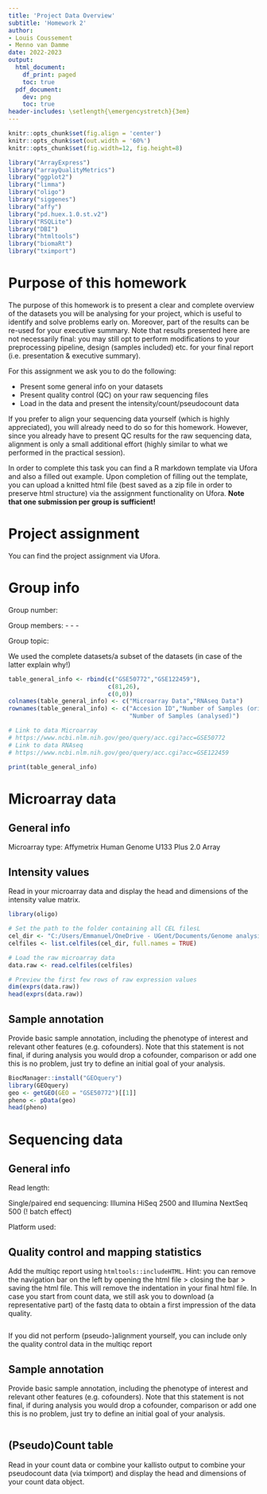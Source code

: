 ---
title: 'Project Data Overview'
subtitle: 'Homework 2'
author: 
- Louis Coussement
- Menno van Damme
date: 2022-2023
output:
  html_document:
    df_print: paged
    toc: true
  pdf_document:
    dev: png
    toc: true
header-includes: \setlength{\emergencystretch}{3em}
---

```{r global_options, include=FALSE}
knitr::opts_chunk$set(fig.align = 'center')
knitr::opts_chunk$set(out.width = '60%')
knitr::opts_chunk$set(fig.width=12, fig.height=8)

library("ArrayExpress")
library("arrayQualityMetrics")
library("ggplot2")
library("limma")
library("oligo")
library("siggenes")
library("affy")
library("pd.huex.1.0.st.v2")
library("RSQLite")
library("DBI")
library("htmltools")
library("biomaRt")
library("tximport")
```
# Purpose of this homework

The purpose of this homework is to present a clear and complete overview of the datasets you will be analysing for your project, which is useful to identify and solve problems early on. Moreover, part of the results can be re-used for your executive summary. Note that results presented here are not necessarily final: you may still opt to perform modifications to your preprocessing pipeline, design (samples included) etc. for your final report (i.e. presentation & executive summary). 

For this assignment we ask you to do the following:

- Present some general info on your datasets
- Present quality control (QC) on your raw sequencing files
- Load in the data and present the intensity/count/pseudocount data

If you prefer to align your sequencing data yourself (which is highly appreciated), you will already need to do so for this homework. However, since you already have to present QC results for the raw sequencing data, alignment is only a small additional effort (highly similar to what we performed in the practical session).

In order to complete this task you can find a R markdown template via Ufora and also a filled out example. Upon completion of filling out the template, you can upload a knitted html file (best saved as a zip file in order to preserve html structure) via the assignment functionality on Ufora. **Note that one submission per group is sufficient!**

# Project assignment

You can find the project assignment via Ufora.

# Group info

Group number: 

Group members: - - -

Group topic: 

We used the complete datasets/a subset of the datasets (in case of the latter explain why!)


```{r }
table_general_info <- rbind(c("GSE50772","GSE122459"),
                            c(81,26),
                            c(0,0))
colnames(table_general_info) <- c("Microarray Data","RNAseq Data")
rownames(table_general_info) <- c("Accesion ID","Number of Samples (original)",
                                  "Number of Samples (analysed)")

# Link to data Microarray
# https://www.ncbi.nlm.nih.gov/geo/query/acc.cgi?acc=GSE50772
# Link to data RNAseq
# https://www.ncbi.nlm.nih.gov/geo/query/acc.cgi?acc=GSE122459

print(table_general_info)
```

# Microarray data

## General info

Microarray type: Affymetrix Human Genome U133 Plus 2.0 Array

## Intensity values

Read in your microarray data and display the head and dimensions of the intensity value matrix.

```{r load-data-raw, message=TRUE}
library(oligo)

# Set the path to the folder containing all CEL filesL
cel_dir <- "C:/Users/Emmanuel/OneDrive - UGent/Documents/Genome analysis/HW2/GSE50772_RAW/GSE50772_RAW"
celfiles <- list.celfiles(cel_dir, full.names = TRUE)

# Load the raw microarray data
data.raw <- read.celfiles(celfiles)

# Preview the first few rows of raw expression values
dim(exprs(data.raw))
head(exprs(data.raw))
```

## Sample annotation

Provide basic sample annotation, including the phenotype of interest and relevant other features (e.g. cofounders). Note that this statement is not final, if during analysis you would drop a cofounder, comparison or add one this is no problem, just try to define an initial goal of your analysis.

```{r}
BiocManager::install("GEOquery")
library(GEOquery)
geo <- getGEO(GEO = "GSE50772")[[1]]
pheno <- pData(geo)
head(pheno)
```

# Sequencing data

## General info

Read length: 

Single/paired end sequencing: Illumina HiSeq 2500 and Illumina NextSeq 500 (! batch effect)

Platform used: 

## Quality control and mapping statistics

Add the multiqc report using `htmltools::includeHTML`. Hint: you can remove the navigation bar on the left by opening the html file > closing the bar > saving the html file. This will remove the indentation in your final html file. In case you start from count data, we still ask you to download (a representative part) of the fastq data to obtain a first impression of the data quality.

```{r, echo=FALSE}

```

If you did not perform (pseudo-)alignment yourself, you can include only the quality control data in the multiqc report

## Sample annotation

Provide basic sample annotation, including the phenotype of interest and relevant other features (e.g. cofounders). Note that this statement is not final, if during analysis you would drop a cofounder, comparison or add one this is no problem, just try to define an initial goal of your analysis.

```{r}

```

## (Pseudo)Count table

Read in your count data or combine your kallisto output to combine your pseudocount data (via tximport) and display the head and dimensions of your count data object.

```{r}

```

